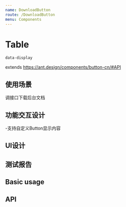 ```yaml
---
name: DownloadButton
route: /DownloadButton
menu: Components
---
```



# Table

`data-display`

extends https://ant.design/components/button-cn/#API

## 使用场景
  调接口下载后台文档

## 功能交互设计
  -支持自定义Button显示内容

## UI设计

## 测试报告

## Basic usage

<Playground>
  <DownloadButton
    url={`/api/document-service/bct/download/settlement/?`}
    name={`dome结算通知书.doc`}
    options={`tradeId=1&positionId=2&partyName=3`}
    content='download'
  />
</Playground>


## API

<Props of={DownloadButton} />

